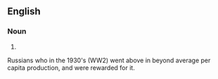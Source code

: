 ==English==

===Noun===
{{en-noun}}

# {{alternative spelling of|Stakhanovite}}
Russians who in the 1930's (WW2) went above in beyond average per capita production, and were rewarded for it.